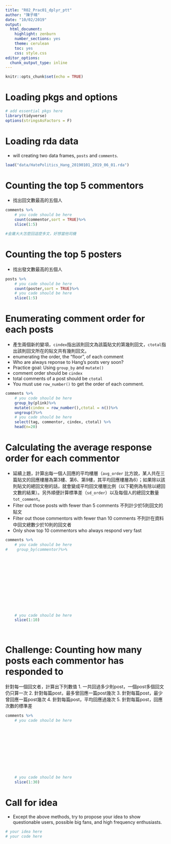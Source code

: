 ```yaml
---
title: "R02_Prac01_dplyr_ptt"
author: "陳子晴"
date: "10/02/2019"
output:
  html_document:
    highlight: zenburn
    number_sections: yes
    theme: cerulean
    toc: yes
    css: style.css
editor_options:
  chunk_output_type: inline
---
```


```r
knitr::opts_chunk$set(echo = TRUE)
```

# Loading pkgs and options
```r
# add essential pkgs here
library(tidyverse)
options(stringsAsFactors = F)
```


# Loading rda data
- will creating two data frames, `posts` and `comments`.
```r
load("data/HatePolitics_Hang_20190101_2019_06_01.rda")


```


# Counting the top 5 commentors
- 找出回文數最高的五個人
```r

comments %>%
    # you code should be here
    count(commentor,sort = TRUE)%>%
    slice(1:5)

#金庸大大怎麼回這麼多文，好想當他司機
```


# Counting the top 5 posters
- 找出發文數最高的五個人
```r

posts %>%
    # you cade should be here
    count(poster,sort = TRUE)%>%
    # you cade should be here
    slice(1:5)
```


# Enumerating comment order for each posts
- 產生兩個新的變項，`cindex`指出該則回文為該篇貼文的第幾則回文，`ctotal`指出該則回文所在的貼文共有幾則回文。
- enumerating the order, the "floor", of each comment
- Who are always reponse to Hang's posts very soon?
- Practice goal: Using `group_by` and `mutate()`
- comment order should be `cindex`
- total comments of a post should be `ctotal`
- You must use `row_number()` to get the order of each comment.
```r
comments %>%
    # you code should be here
    group_by(plink)%>%
    mutate(cindex = row_number(),ctotal = n())%>%
    ungroup()%>%
    # you cade should be here
    select(tag, commentor, cindex, ctotal) %>%
    head(n=20)
```

# Calculating the average response order for each commentor
- 延續上題，計算出每一個人回應的平均樓層（`avg_order` 比方說，某人共在三篇貼文的回應樓層為第3樓、第6、第9樓，其平均回應樓層為6）；如果除以該則貼文的總回文樹的話，就會變成平均回文樓層比例（以下範例為有除以總回文數的結果）。另外順便計算標準差（`sd_order`）以及每個人的總回文數量`tot_comment`。
- Filter out those posts with fewer than 5 comments 不列計少於5則回文的貼文
- Filter out those commentors with fewer than 10 comments 不列計在資料中回文總數少於10則的回文者
- Only show top 10 commentors who always respond very fast

```r
comments %>%
    # you cade should be here
#    group_by(commentor)%>%

    
    
    
    
    
    
    
    
    



    # you cade should be here
    slice(1:10)

    
```

# Challenge: Counting how many posts each commentor has responded to 
針對每一個回文者，計算出下列數值
1. 一共回過多少則post，一個post多個回文仍只算一次
2. 針對每篇post，最多曾回應一篇post幾次
3. 針對每篇post，最少曾回應一篇post幾次
4. 針對每篇post，平均回應過幾次
5. 針對每篇post，回應次數的標準差
```r
comments %>%
    # you cade should be here

    
    
    
    
    
    
    
    
    

    # you cade should be here
    slice(1:30)
```

# Call for idea
- Except the above methods, try to propose your idea to show questionable users, possible big fans, and high frequency enthusiasts.

```r
# your idea here
# your code here
```

